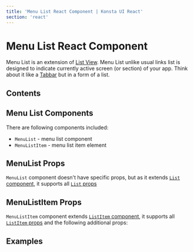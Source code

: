 ```yaml
---
title: 'Menu List React Component | Konsta UI React'
section: 'react'
---
```



# Menu List React Component

Menu List is an extension of [List View](/react/list). Menu List unlike usual links list is designed to indicate currently active screen (or section) of your app. Think about it like a [Tabbar](/react/tabbar) but in a form of a list.

## Contents

## Menu List Components

There are following components included:

- `MenuList` - menu list component
- `MenuListItem` - menu list item element

## MenuList Props

`MenuList` component doesn't have specific props, but as it extends [`List` component](/react/list), it supports all [`List` props](/react/list#list-props)

## MenuListItem Props

`MenuListItem` component extends [`ListItem` component](/react/list-item), it supports all [`ListItem` props](/react/list-item#listitem-props) and the following additional props:

<MenuListItemProps />

## Examples

<MenuListExample />
